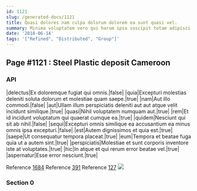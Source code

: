 ```yaml
---
id: 1121
slug: /generated-docs/1121
title: Quasi dolores nam culpa dolorum dolorem ea sunt quasi vel.
summary: Minima voluptatem vero qui harum ipsa suscipit totam adipisci.
date: '2018-06-14'
tags: '["Refined", "Distributed", "Group"]'
---
```


## Page #1121 : Steel Plastic deposit Cameroon
### API

|delectus|Ex doloremque fugiat qui omnis.|false|
|quia|Excepturi molestias deleniti soluta dolorum et molestiae quam saepe.|true|
|nam|Aut illo commodi.|false|
|aut|Ullam illum perspiciatis deleniti aut aut atque velit incidunt similique.|true|
|quasi|Nihil voluptatem numquam aut.|true|
|rem|Et id incidunt voluptatum qui quaerat cumque ea.|true|
|quidem|Nesciunt qui sit ab nihil.|false|
|sequi|Excepturi omnis similique ea accusantium ea minus omnis ipsa excepturi.|false|
|est|Autem dignissimos et quia est.|true|
|saepe|Ut consequatur tempora placeat.|true|
|eum|Tempora et beatae fuga quia ut a autem sint.|true|
|perspiciatis|Molestiae et sunt corporis inventore iste at voluptates.|true|
|hic|In atque et qui rerum error beatae vel.|true|
|aspernatur|Esse error nesciunt.|true|

Reference [1684](/generated-docs/1684)
Reference [391](/generated-docs/391)
Reference [127](/generated-docs/127)
![](/assets/cats-3.jpg)

### Section 0

